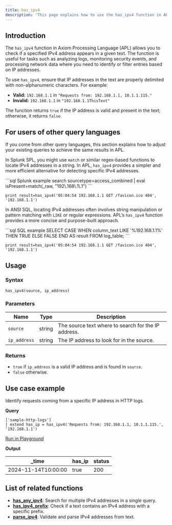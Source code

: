 ```yaml
---
title: has_ipv4
description: 'This page explains how to use the has_ipv4 function in APL.'
---
```


## Introduction

The `has_ipv4` function in Axiom Processing Language (APL) allows you to check if a specified IPv4 address appears in a given text. The function is useful for tasks such as analyzing logs, monitoring security events, and processing network data where you need to identify or filter entries based on IP addresses.

To use `has_ipv4`, ensure that IP addresses in the text are properly delimited with non-alphanumeric characters. For example:
- **Valid:** `192.168.1.1` in `"Requests from: 192.168.1.1, 10.1.1.115."`
- **Invalid:** `192.168.1.1` in `"192.168.1.1ThisText"`

The function returns `true` if the IP address is valid and present in the text; otherwise, it returns `false`.

## For users of other query languages

If you come from other query languages, this section explains how to adjust your existing queries to achieve the same results in APL.

<AccordionGroup>
<Accordion title="Splunk SPL users">

In Splunk SPL, you might use `match` or similar regex-based functions to locate IPv4 addresses in a string. In APL, `has_ipv4` provides a simpler and more efficient alternative for detecting specific IPv4 addresses.

<CodeGroup>
```sql Splunk example
search sourcetype=access_combined | eval isPresent=match(_raw, "192\.168\.1\.1")
```

```kusto APL equivalent
print result=has_ipv4('05:04:54 192.168.1.1 GET /favicon.ico 404', '192.168.1.1')
```
</CodeGroup>

</Accordion>
<Accordion title="ANSI SQL users">

In ANSI SQL, locating IPv4 addresses often involves string manipulation or pattern matching with `LIKE` or regular expressions. APL’s `has_ipv4` function provides a more concise and purpose-built approach.

<CodeGroup>
```sql SQL example
SELECT CASE WHEN column_text LIKE '%192.168.1.1%' THEN TRUE ELSE FALSE END AS result
FROM log_table;
```

```kusto APL equivalent
print result=has_ipv4('05:04:54 192.168.1.1 GET /favicon.ico 404', '192.168.1.1')
```
</CodeGroup>

</Accordion>
</AccordionGroup>

## Usage

### Syntax

```kusto
has_ipv4(source, ip_address)
```

### Parameters

| Name        | Type   | Description                                    |
|-------------|--------|------------------------------------------------|
| `source`    | string | The source text where to search for the IP address.     |
| `ip_address`| string | The IP address to look for in the source.   |

### Returns

- `true` if `ip_address` is a valid IP address and is found in `source`.
- `false` otherwise.

## Use case example

Identify requests coming from a specific IP address in HTTP logs.

**Query**

```kusto
['sample-http-logs']
| extend has_ip = has_ipv4('Requests from: 192.168.1.1, 10.1.1.115.', '192.168.1.1')
```

[Run in Playground](https://play.axiom.co/axiom-play-qf1k/explorer?initForm=%7B%22apl%22%3A%22%5B'sample-http-logs'%5D%20%7C%20extend%20has_ip%20%3D%20has_ipv4('Requests%20from%3A%20192.168.1.1%2C%2010.1.1.115.'%2C%20'192.168.1.1')%22%7D)

**Output**

| _time               | has_ip       | status |
|---------------------|----------------|---------------------|
| 2024-11-14T10:00:00 | true    | 200    |

## List of related functions

- [**has_any_ipv4**](/apl/scalar-functions/ip-functions/has-any-ipv4): Search for multiple IPv4 addresses in a single query.
- [**has_ipv4_prefix**](/apl/scalar-functions/ip-functions/has-ipv4-prefix): Check if a text contains an IPv4 address with a specific prefix.
- [**parse_ipv4**](/apl/scalar-functions/ip-functions/parse-ipv4): Validate and parse IPv4 addresses from text.